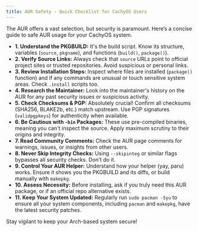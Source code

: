 ```yaml
---
title: AUR Safety - Quick Checklist for CachyOS Users
---
```


The AUR offers a vast selection, but security is paramount. Here’s a concise guide to safe AUR usage for your CachyOS system.

* **1. Understand the PKGBUILD:** It's the build script. Know its structure, variables (`source`, `pkgname`), and functions (`build()`, `package()`).
* **2. Verify Source Links:** Always check that `source` URLs point to official project sites or trusted repositories. Avoid suspicious or personal links.
* **3. Review Installation Steps:** Inspect where files are installed (`package()` function) and if any commands are unusual or touch sensitive system areas. Check `.install` scripts too.
* **4. Research the Maintainer:** Look into the maintainer's history on the AUR for any past security issues or suspicious activity.
* **5. Check Checksums & PGP:** Absolutely crucial! Confirm all checksums (SHA256, BLAKE2b, etc.) match upstream. Use PGP signatures (`validpgpkeys`) for authenticity when available.
* **6. Be Cautious with `-bin` Packages:** These use pre-compiled binaries, meaning you can't inspect the source. Apply maximum scrutiny to their origins and integrity.
* **7. Read Community Comments:** Check the AUR page comments for warnings, issues, or insights from other users.
* **8. Never Skip Integrity Checks:** Using `--skipinteg` or similar flags bypasses all security checks. Don't do it.
* **9. Control Your AUR Helper:** Understand how your helper (yay, paru) works. Ensure it shows you the PKGBUILD and its diffs, or build manually with `makepkg`.
* **10. Assess Necessity:** Before installing, ask if you truly need this AUR package, or if an official repo alternative exists.
* **11. Keep Your System Updated:** Regularly run `sudo pacman -Syu` to ensure all your system components, including `pacman` and `makepkg`, have the latest security patches.

Stay vigilant to keep your Arch-based system secure!

